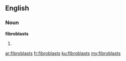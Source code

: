 ==English==

===Noun===
'''fibroblasts'''

# {{plural of|[[fibroblast]]}}

[[ar:fibroblasts]]
[[fr:fibroblasts]]
[[ku:fibroblasts]]
[[my:fibroblasts]]